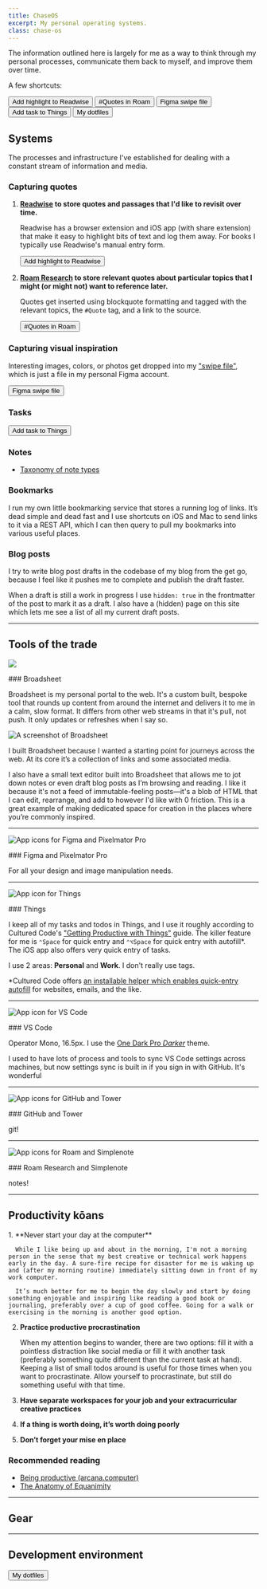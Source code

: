 ```yaml
---
title: ChaseOS
excerpt: My personal operating systems.
class: chase-os
---
```



The information outlined here is largely for me as a way to think through my personal processes, communicate them back to myself, and improve them over time.

A few shortcuts:

<x-shortcuts>
  <Button url="https://readwise.io/import_freeform">Add highlight to Readwise</Button>
  <Button url="https://roamresearch.com/#/app/chase/page/PWufw2Huu">#Quotes in Roam</Button>
  <Button url="https://www.figma.com/file/u6C1Ws8UvnFIBpA6XgCrWg/%F0%9F%97%83-Swipe-file?node-id=2%3A5">Figma swipe file</Button>
  <Button url="things:///add?show-quick-entry=true">Add task to Things</Button>
  <Button href="https://github.com/chasemccoy/dotfiles">My dotfiles</Button>
</x-shortcuts>

## Systems 

The processes and infrastructure I've established for dealing with a constant stream of information and media. 

### Capturing quotes

1. **[Readwise](https://readwise.io/dashboard) to store quotes and passages that I'd like to revisit over time.**

    Readwise has a browser extension and iOS app (with share extension) that make it easy to highlight bits of text and log them away. For books I typically use Readwise's manual entry form.

    <Button url="https://readwise.io/import_freeform">Add highlight to Readwise</Button>  

2. **[Roam Research](https://roamresearch.com/) to store relevant quotes about particular topics that I might (or might not) want to reference later.**

    Quotes get inserted using blockquote formatting and tagged with the relevant topics, the `#Quote` tag, and a link to the source.

    <Button url="https://roamresearch.com/#/app/chase/page/PWufw2Huu">#Quotes in Roam</Button>

### Capturing visual inspiration 

Interesting images, colors, or photos get dropped into my ["swipe file"](https://en.wikipedia.org/wiki/Swipe_file), which is just a file in my personal Figma account.

<Button url="https://www.figma.com/file/u6C1Ws8UvnFIBpA6XgCrWg/%F0%9F%97%83-Swipe-file?node-id=2%3A5">Figma swipe file</Button>

### Tasks

<Button url="things:///add?show-quick-entry=true">Add task to Things</Button>

### Notes

- [Taxonomy of note types](https://notes.andymatuschak.org/Taxonomy_of_note_types)

### Bookmarks 

I run my own little bookmarking service that stores a running log of links. It’s dead simple and dead fast and I use shortcuts on iOS and Mac to send links to it via a REST API, which I can then query to pull my bookmarks into various useful places. 


### Blog posts

I try to write blog post drafts in the codebase of my blog from the get go, because I feel like it pushes me to complete and publish the draft faster. 

When a draft is still a work in progress I use `hidden: true` in the frontmatter of the post to mark it as a draft. I also have a (hidden) page on this site which lets me see a list of all my current draft posts.

---

## Tools of the trade

<x-tools>

![](broadsheet.png)

<div className='prose'>
  ### Broadsheet

  Broadsheet is my personal portal to the web. It's a custom built, bespoke tool that rounds up content from around the internet and delivers it to me in a calm, slow format. It differs from other web streams in that it's pull, not push. It only updates or refreshes when I say so.

  ![A screenshot of Broadsheet](broadsheet-screenshot.png)
  
  I built Broadsheet because I wanted a starting point for journeys across the web. At its core it’s a collection of links and some associated media. 
  
  I also have a small text editor built into Broadsheet that allows me to jot down notes or even draft blog posts as I’m browsing and reading. I like it because it's not a feed of immutable-feeling posts—it's a blob of HTML that I can edit, rearrange, and add to however I'd like with 0 friction. This is a great example of making dedicated space for creation in the places where you’re commonly inspired.
</div>

---

![App icons for Figma and Pixelmator Pro](figma-pixelmator.png)  

<div className='prose'>
  ### Figma and Pixelmator Pro

  For all your design and image manipulation needs.
</div>

---

![App icon for Things](things.png)  

<div className='prose'>
### Things

I keep all of my tasks and todos in Things, and I use it roughly according to Cultured Code's ["Getting Productive with Things"](https://culturedcode.com/things/guide) guide. The killer feature for me is `⌃Space` for quick entry and `⌃⌥Space` for quick entry with autofill*. The iOS app also offers very quick entry of tasks.

I use 2 areas: **Personal** and **Work**. I don't really use tags.

*Cultured Code offers [an installable helper which enables quick-entry autofill](https://culturedcode.com/things/mac/help/things-sandboxing-helper-things3) for websites, emails, and the like.
</div>

---

![App icon for VS Code](vs-code.png)  

<div className='prose'>
### VS Code

Operator Mono, 16.5px. I use the [One Dark Pro _Darker_](https://marketplace.visualstudio.com/items?itemName=JoelCrosby.one-dark-darker) theme.

I used to have lots of process and tools to sync VS Code settings across machines, but now settings sync is built in if you sign in with GitHub. It's wonderful
</div>

---

![App icons for GitHub and Tower](git.png)  

<div className='prose'>
### GitHub and Tower

git!
</div>

---

![App icons for Roam and Simplenote](roam-simplenote.png)  

<div className='prose'>
### Roam Research and Simplenote

notes!
</div>

---

</x-tools>

## Productivity kōans

<div className='ol-fancy'>
  1. **Never start your day at the computer**  

      While I like being up and about in the morning, I'm not a morning person in the sense that my best creative or technical work happens early in the day. A sure-fire recipe for disaster for me is waking up and (after my morning routine) immediately sitting down in front of my work computer.  
      
      It’s much better for me to begin the day slowly and start by doing something enjoyable and inspiring like reading a good book or journaling, preferably over a cup of good coffee. Going for a walk or exercising in the morning is another good option.
  2. **Practice productive procrastination**  

      When my attention begins to wander, there are two options: fill it with a pointless distraction like social media or fill it with another task (preferably something quite different than the current task at hand). Keeping a list of small todos around is useful for those times when you want to procrastinate. Allow yourself to procrastinate, but still do something useful with that time.
  3. **Have separate workspaces for your job and your extracurricular creative practices**
  4. **If a thing is worth doing, it’s worth doing poorly**
  5. **Don’t forget your mise en place**
</div>

### Recommended reading

- [Being productive (arcana.computer)](https://www.arcana.computer/industry/being-productive)
- [The Anatomy of Equanimity](https://anatomy.1651.org/)

--- 

## Gear 

---

## Development environment

<Button href="https://github.com/chasemccoy/dotfiles">My dotfiles</Button>